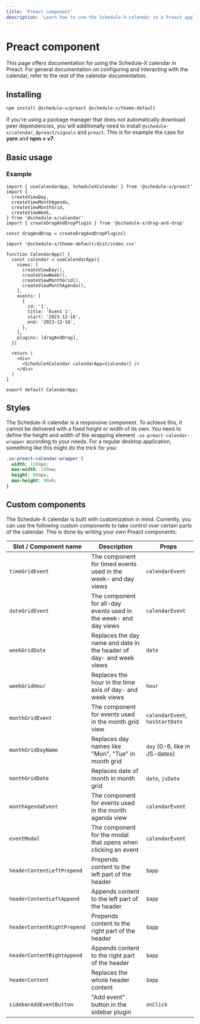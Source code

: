 ```yaml
---
title: 'Preact component'
description: 'Learn how to use the Schedule-X calendar in a Preact application'
---
```


# <PreactIcon /> Preact component

This page offers documentation for using the Schedule-X calendar in Preact. For general documentation on
configuring and interacting with the calendar, refer to the rest of the calendar documentation.

## Installing

```bash copy
npm install @schedule-x/preact @schedule-x/theme-default
```

If you're using a package manager that does not automatically
download peer dependencies, you will additionally need to install `@schedule-x/calendar`, `@preact/signals` and
`preact`. This is for example the case for **yarn** and **npm < v7**.

## Basic usage

### Example

```tsx
import { useCalendarApp, ScheduleXCalendar } from '@schedule-x/preact'
import {
  createViewDay,
  createViewMonthAgenda,
  createViewMonthGrid,
  createViewWeek,
} from '@schedule-x/calendar'
import { createDragAndDropPlugin } from '@schedule-x/drag-and-drop'

const dragAndDrop = createDragAndDropPlugin()

import '@schedule-x/theme-default/dist/index.css'

function CalendarApp() {
  const calendar = useCalendarApp({
    views: [
      createViewDay(),
      createViewWeek(),
      createViewMonthGrid(),
      createViewMonthAgenda(),
    ],
    events: [
      {
        id: '1',
        title: 'Event 1',
        start: '2023-12-16',
        end: '2023-12-16',
      },
    ],
    plugins: [dragAndDrop],
  })

  return (
    <div>
      <ScheduleXCalendar calendarApp={calendar} />
    </div>
  )
}

export default CalendarApp;
```

## Styles

The Schedule-X calendar is a responsive component. To achieve this,
it cannot be delivered with a fixed height or width of its own. You need to define the height and width of the
wrapping element `.sx-preact-calendar-wrapper` according to your needs. For a regular desktop application, something
like this might do the trick for you:

```css
.sx-preact-calendar-wrapper {
  width: 1200px;
  max-width: 100vw;
  height: 800px;
  max-height: 90vh;
}
```

## Custom components

The Schedule-X calendar is built with customization in mind. Currently, you can use the following custom
components to take control over certain parts of the calendar. This is done by writing your own Preact components:

| Slot / Component name       | Description                                                         | Props                           |
|-----------------------------|---------------------------------------------------------------------|---------------------------------|
| `timeGridEvent`             | The component for timed events used in the week- and day views      | `calendarEvent`                 |
| `dateGridEvent`             | The component for all-day events used in the week- and day views    | `calendarEvent`                 |
| `weekGridDate`              | Replaces the day name and date in the header of day- and week views | `date`                          |
| `weekGridHour`              | Replaces the hour in the time axis of day- and week views           | `hour`                          |
| `monthGridEvent`            | The component for events used in the month grid view                | `calendarEvent`, `hasStartDate` |
| `monthGridDayName`          | Replaces day names like "Mon", "Tue" in month grid                  | `day` (0-6, like in JS-dates)   |
| `monthGridDate`             | Replaces date of month in month grid                                | `date`, `jsDate`                |
| `monthAgendaEvent`          | The component for events used in the month agenda view              | `calendarEvent`                 |
| `eventModal`                | The component for the modal that opens when clicking an event       | `calendarEvent`                 |
| `headerContentLeftPrepend`  | Prepends content to the left part of the header                     | `$app`                          |
| `headerContentLeftAppend`   | Appends content to the left part of the header                      | `$app`                          |
| `headerContentRightPrepend` | Prepends content to the right part of the header                    | `$app`                          |
| `headerContentRightAppend`  | Appends content to the right part of the header                     | `$app`                          |
| `headerContent`             | Replaces the whole header content                                   | `$app`                          |
| `sidebarAddEventButton`     | "Add event" button in the sidebar plugin                            | `onClick`                       |
